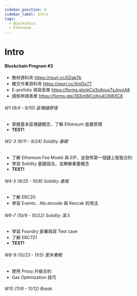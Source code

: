 ```yaml
---
sidebar_position: 0
sidebar_label: Intro
tags:
  - Blockchain
  - Ethereum
---
```



# Intro

#### Blockchain Program #3

- 教材資料夾 https://reurl.cc/0Zgk7b
- 繳交作業資料夾 https://reurl.cc/XmDx77
- E-profolio 填寫表單 https://forms.gle/eCq3cAnuxTsJnvzA8
- 請假申請表單 https://forms.gle/3SSmWCzjho4C6WXC8

###### W1 (9/4 - 9/10) 區塊鏈原理

- 掌握基本區塊鏈概念，了解 Ethereum 底層原理
- **TEST!**

###### W2-3 (9/11 - 9/24) Solidity 基礎

- 了解 Ethereum Fee Model 與 EIP，並發佈第一個鏈上智能合約
- 學習 Solidity 基礎語法，並瞭解重要概念
- **TEST!**

###### W4-5 (9/25 - 10/8) Solidity 進階

- 了解 ERC20
- 學習 Events、Abi.encode 與 Keccak 的用法

###### W6-7 (10/9 - 10/22) Solidity 深入

- 學習 Foundry 部署與寫 Test case
- 了解 ERC721
- **TEST!**

###### W8-9 (10/23 - 11/5) 更多實戰

- 使用 Proxy 升級合約
- Gas Optimization 技巧

###### W10 (11/6 - 11/12) Break
